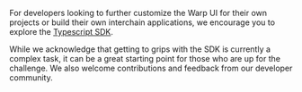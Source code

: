 For developers looking to further customize the Warp UI for their own projects or build their own interchain applications, we encourage you to explore the [Typescript SDK](https://github.com/hyperlane-xyz/hyperlane-monorepo/tree/main/typescript/sdk).

While we acknowledge that getting to grips with the SDK is currently a complex task, it can be a great starting point for those who are up for the challenge. We also welcome contributions and feedback from our developer community.
